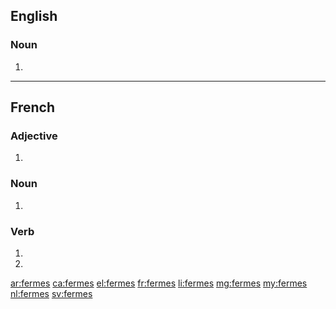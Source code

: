 {{also|fermés|fèrmes}}
==English==

===Noun===
{{head|en|noun plural form}}

# {{plural of|ferme|lang=en}}

----

==French==

===Adjective===
{{fr-adj-form}}

# {{plural of|ferme|lang=fr}}

===Noun===
{{head|fr|noun plural form|g=?}}

# {{plural of|ferme|lang=fr}}

===Verb===
{{fr-verb-form}}

# {{inflection of|fermer||2|s|pres|indc|lang=fr}}
# {{inflection of|fermer||2|s|pres|subj|lang=fr}}

[[ar:fermes]]
[[ca:fermes]]
[[el:fermes]]
[[fr:fermes]]
[[li:fermes]]
[[mg:fermes]]
[[my:fermes]]
[[nl:fermes]]
[[sv:fermes]]